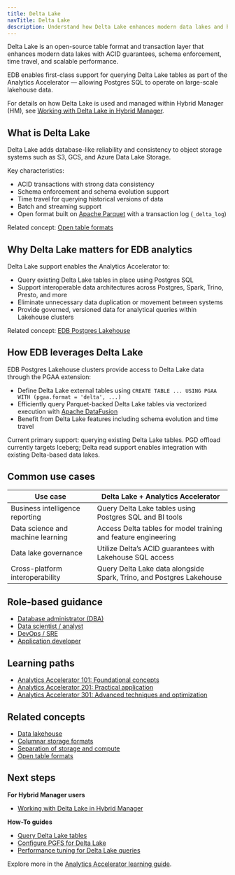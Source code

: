 ```yaml
---
title: Delta Lake
navTitle: Delta Lake
description: Understand how Delta Lake enhances modern data lakes and how Analytics Accelerator leverages it within the EDB Postgres ecosystem.
---
```


Delta Lake is an open-source table format and transaction layer that enhances modern data lakes with ACID guarantees, schema enforcement, time travel, and scalable performance.

EDB enables first-class support for querying Delta Lake tables as part of the Analytics Accelerator — allowing Postgres SQL to operate on large-scale lakehouse data.

For details on how Delta Lake is used and managed within Hybrid Manager (HM), see [Working with Delta Lake in Hybrid Manager](../hybrid-manager/analytics/delta_lake).

## What is Delta Lake

Delta Lake adds database-like reliability and consistency to object storage systems such as S3, GCS, and Azure Data Lake Storage.

Key characteristics:

- ACID transactions with strong data consistency
- Schema enforcement and schema evolution support
- Time travel for querying historical versions of data
- Batch and streaming support
- Open format built on [Apache Parquet](https://parquet.apache.org/) with a transaction log (`_delta_log`)

Related concept: [Open table formats](../../explained/generic-concepts#open-table-formats)

## Why Delta Lake matters for EDB analytics

Delta Lake support enables the Analytics Accelerator to:

- Query existing Delta Lake tables in place using Postgres SQL
- Support interoperable data architectures across Postgres, Spark, Trino, Presto, and more
- Eliminate unnecessary data duplication or movement between systems
- Provide governed, versioned data for analytical queries within Lakehouse clusters

Related concept: [EDB Postgres Lakehouse](../../analytics-concepts#edb-postgres-lakehouse)

## How EDB leverages Delta Lake

EDB Postgres Lakehouse clusters provide access to Delta Lake data through the PGAA extension:

- Define Delta Lake external tables using `CREATE TABLE ... USING PGAA WITH (pgaa.format = 'delta', ...)`
- Efficiently query Parquet-backed Delta Lake tables via vectorized execution with [Apache DataFusion](https://datafusion.apache.org/)
- Benefit from Delta Lake features including schema evolution and time travel

Current primary support: querying existing Delta Lake tables.
PGD offload currently targets Iceberg; Delta read support enables integration with existing Delta-based data lakes.

## Common use cases

| Use case                          | Delta Lake + Analytics Accelerator                            |
|-----------------------------------|--------------------------------------------------------------|
| Business intelligence reporting   | Query Delta Lake tables using Postgres SQL and BI tools       |
| Data science and machine learning | Access Delta tables for model training and feature engineering|
| Data lake governance               | Utilize Delta’s ACID guarantees with Lakehouse SQL access    |
| Cross-platform interoperability   | Query Delta Lake data alongside Spark, Trino, and Postgres Lakehouse |

## Role-based guidance

- [Database administrator (DBA)](../learn/personas#database-administrator-dba)
- [Data scientist / analyst](../learn/personas#data-scientist-data-analyst)
- [DevOps / SRE](../learn/personas#devops-engineer-site-reliability-engineer-sre)
- [Application developer](../learn/personas#application-developer)

## Learning paths

- [Analytics Accelerator 101: Foundational concepts](../learn/paths/101)
- [Analytics Accelerator 201: Practical application](../learn/paths/201)
- [Analytics Accelerator 301: Advanced techniques and optimization](../learn/paths/301)

## Related concepts

- [Data lakehouse](../../explained/generic-concepts#data-lakehouse)
- [Columnar storage formats](../../explained/generic-concepts#columnar-storage-formats)
- [Separation of storage and compute](../../explained/generic-concepts#separation-of-storage-and-compute)
- [Open table formats](../../explained/generic-concepts#open-table-formats)

## Next steps

**For Hybrid Manager users**

- [Working with Delta Lake in Hybrid Manager](../hybrid-manager/analytics/delta_lake)

**How-To guides**

- [Query Delta Lake tables](../learn/how-to/query-delta-lake-tables)
- [Configure PGFS for Delta Lake](../learn/how-to/configure-delta-pgfs)
- [Performance tuning for Delta Lake queries](../learn/how-to/performance-delta-lake-queries)

Explore more in the [Analytics Accelerator learning guide](../learn/index).
